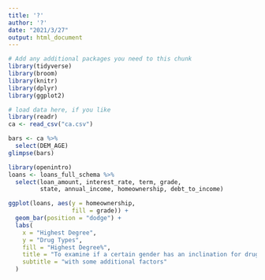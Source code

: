 ```yaml
---
title: '?'
author: '?'
date: "2021/3/27"
output: html_document
---
```

```r
# Add any additional packages you need to this chunk
library(tidyverse)
library(broom)
library(knitr)
library(dplyr)
library(ggplot2)
```



```r
# load data here, if you like
library(readr)
ca <- read_csv("ca.csv")
```

```r
bars <- ca %>%
  select(DEM_AGE)
glimpse(bars)
```

```r
library(openintro)
loans <- loans_full_schema %>%
  select(loan_amount, interest_rate, term, grade, 
         state, annual_income, homeownership, debt_to_income)

ggplot(loans, aes(y = homeownership,
                  fill = grade)) +
  geom_bar(position = "dodge") +
  labs(
    x = "Highest Degree",
    y = "Drug Types",
    fill = "Highest Degree%",
    title = "To examine if a certain gender has an inclination for drug abuse",
    subtitle = "with some additional factors"
  )
```

